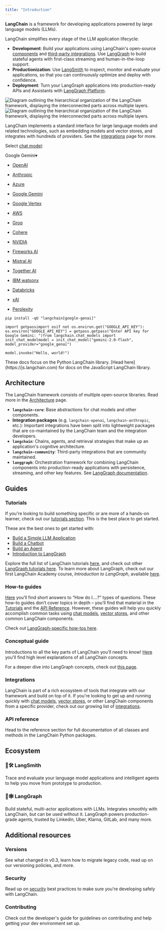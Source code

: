 ```yaml
---
title: "Introduction"
---
```


**LangChain** is a framework for developing applications powered by large language models (LLMs).

LangChain simplifies every stage of the LLM application lifecycle:

* **Development**: Build your applications using LangChain's open-source [components](/src/oss/concepts) and [third-party integrations](/src/oss/integrations/providers). Use [LangGraph](/src/oss/concepts/architecture/#langgraph) to build stateful agents with first-class streaming and human-in-the-loop support.
* **Productionization**: Use [LangSmith](https://docs.smith.langchain.com/) to inspect, monitor and evaluate your applications, so that you can continuously optimize and deploy with confidence.
* **Deployment**: Turn your LangGraph applications into production-ready APIs and Assistants with [LangGraph Platform](https://langchain-ai.github.io/langgraph/cloud/).

![Diagram outlining the hierarchical organization of the LangChain framework, displaying the interconnected parts across multiple layers.](/images/oss/introduction/svg/langchain_stack_112024.svg "LangChain Framework Overview")![Diagram outlining the hierarchical organization of the LangChain framework, displaying the interconnected parts across multiple layers.](/images/oss/introduction/svg/langchain_stack_112024_dark.svg "LangChain Framework Overview")

LangChain implements a standard interface for large language models and related technologies, such as embedding models and vector stores, and integrates with hundreds of providers. See the [integrations](/src/oss/integrations/providers) page for more.

Select [chat model](/src/oss/integrations/chat):

Google Gemini▾

* [OpenAI](#)

* [Anthropic](#)

* [Azure](#)

* [Google Gemini](#)

* [Google Vertex](#)

* [AWS](#)

* [Groq](#)

* [Cohere](#)

* [NVIDIA](#)

* [Fireworks AI](#)

* [Mistral AI](#)

* [Together AI](#)

* [IBM watsonx](#)

* [Databricks](#)

* [xAI](#)

* [Perplexity](#)

```
pip install -qU "langchain[google-genai]"
```

```
import getpassimport osif not os.environ.get("GOOGLE_API_KEY"):  os.environ["GOOGLE_API_KEY"] = getpass.getpass("Enter API key for Google Gemini: ")from langchain.chat_models import init_chat_modelmodel = init_chat_model("gemini-2.0-flash", model_provider="google_genai")
```

```
model.invoke("Hello, world!")
```

<Note>
  These docs focus on the Python LangChain library. [Head here](https://js.langchain.com) for docs on the JavaScript LangChain library.
</Note>

## Architecture

The LangChain framework consists of multiple open-source libraries. Read more in the [Architecture](/src/oss/concepts/architecture) page.

* **`langchain-core`**: Base abstractions for chat models and other components.
* **Integration packages** (e.g. `langchain-openai`, `langchain-anthropic`, etc.): Important integrations have been split into lightweight packages that are co-maintained by the LangChain team and the integration developers.
* **`langchain`**: Chains, agents, and retrieval strategies that make up an application's cognitive architecture.
* **`langchain-community`**: Third-party integrations that are community maintained.
* **`langgraph`**: Orchestration framework for combining LangChain components into production-ready applications with persistence, streaming, and other key features. See [LangGraph documentation](https://langchain-ai.github.io/langgraph/).

## Guides

### Tutorials

If you're looking to build something specific or are more of a hands-on learner, check out our [tutorials section](/src/oss/tutorials). This is the best place to get started.

These are the best ones to get started with:

* [Build a Simple LLM Application](/src/oss/tutorials/llm_chain)
* [Build a Chatbot](/src/oss/tutorials/chatbot)
* [Build an Agent](/src/oss/tutorials/agents)
* [Introduction to LangGraph](https://langchain-ai.github.io/langgraph/tutorials/introduction/)

Explore the full list of LangChain tutorials [here](/src/oss/tutorials), and check out other [LangGraph tutorials here](https://langchain-ai.github.io/langgraph/tutorials/). To learn more about LangGraph, check out our first LangChain Academy course, *Introduction to LangGraph*, available [here](https://academy.langchain.com/courses/intro-to-langgraph).

### How-to guides

[Here](/src/oss/how_to) you’ll find short answers to “How do I….?” types of questions. These how-to guides don’t cover topics in depth – you’ll find that material in the [Tutorials](/src/oss/tutorials) and the [API Reference](https://python.langchain.com/api_reference/). However, these guides will help you quickly accomplish common tasks using [chat models](/src/oss/how_to/#chat-models), [vector stores](/src/oss/how_to/#vector-stores), and other common LangChain components.

Check out [LangGraph-specific how-tos here](https://langchain-ai.github.io/langgraph/how-tos/).

### Conceptual guide

Introductions to all the key parts of LangChain you’ll need to know! [Here](/src/oss/concepts) you'll find high level explanations of all LangChain concepts.

For a deeper dive into LangGraph concepts, check out [this page](https://langchain-ai.github.io/langgraph/concepts/).

### Integrations

LangChain is part of a rich ecosystem of tools that integrate with our framework and build on top of it. If you're looking to get up and running quickly with [chat models](/src/oss/integrations/chat), [vector stores](/src/oss/integrations/vectorstores), or other LangChain components from a specific provider, check out our growing list of [integrations](/src/oss/integrations/providers).

### API reference

Head to the reference section for full documentation of all classes and methods in the LangChain Python packages.

## Ecosystem

### 🦜🛠️ LangSmith

Trace and evaluate your language model applications and intelligent agents to help you move from prototype to production.

### 🦜🕸️ LangGraph

Build stateful, multi-actor applications with LLMs. Integrates smoothly with LangChain, but can be used without it. LangGraph powers production-grade agents, trusted by Linkedin, Uber, Klarna, GitLab, and many more.

## Additional resources

### Versions

See what changed in v0.3, learn how to migrate legacy code, read up on our versioning policies, and more.

### Security

Read up on [security](/src/oss/security) best practices to make sure you're developing safely with LangChain.

### Contributing

Check out the developer's guide for guidelines on contributing and help getting your dev environment set up.
